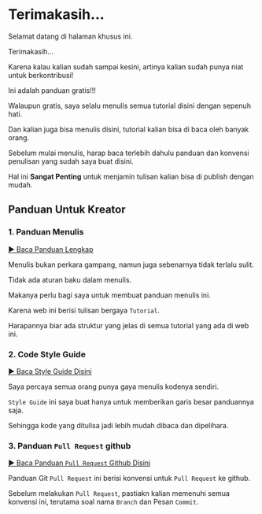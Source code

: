 # Terimakasih...

Selamat datang di halaman khusus ini.

Terimakasih...

Karena kalau kalian sudah sampai kesini, artinya kalian sudah punya niat untuk berkontribusi!

Ini adalah panduan gratis!!!

Walaupun gratis, saya selalu menulis semua tutorial disini dengan sepenuh hati.

Dan kalian juga bisa menulis disini, tutorial kalian bisa di baca oleh banyak orang.

Sebelum mulai menulis, harap baca terlebih dahulu panduan dan konvensi penulisan yang sudah saya buat disini.

Hal ini **Sangat Penting** untuk menjamin tulisan kalian bisa di publish dengan mudah.

## Panduan Untuk Kreator

### 1. Panduan Menulis

[▶ Baca Panduan Lengkap](/creator-guide/panduan-menulis)

Menulis bukan perkara gampang, namun juga sebenarnya tidak terlalu sulit.

Tidak ada aturan baku dalam menulis.

Makanya perlu bagi saya untuk membuat panduan menulis ini.

Karena web ini berisi tulisan bergaya `Tutorial`.

Harapannya biar ada struktur yang jelas di semua tutorial yang ada di web ini.

### 2. Code Style Guide

[▶ Baca Style Guide Disini](/creator-guide/style-guide)

Saya percaya semua orang punya gaya menulis kodenya sendiri.

`Style Guide` ini saya buat hanya untuk memberikan garis besar panduannya saja.

Sehingga kode yang ditulisa jadi lebih mudah dibaca dan dipelihara.

### 3. Panduan `Pull Request` github

[▶ Baca Panduan `Pull Request` Github Disini](/creator-guide/git-pr)

Panduan Git `Pull Request` ini berisi konvensi untuk `Pull Request` ke github.

Sebelum melakukan `Pull Request`, pastiakn kalian memenuhi semua konvensi ini, terutama soal nama `Branch` dan Pesan `Commit`.